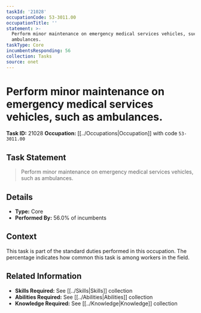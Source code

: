 ```yaml
---
taskId: '21028'
occupationCode: 53-3011.00
occupationTitle: ''
statement: >-
  Perform minor maintenance on emergency medical services vehicles, such as
  ambulances.
taskType: Core
incumbentsResponding: 56
collection: Tasks
source: onet
---
```

# Perform minor maintenance on emergency medical services vehicles, such as ambulances.

**Task ID:** 21028
**Occupation:** [[../Occupations|Occupation]] with code `53-3011.00`

## Task Statement

> Perform minor maintenance on emergency medical services vehicles, such as ambulances.

## Details

- **Type:** Core
- **Performed By:** 56.0% of incumbents

## Context

This task is part of the standard duties performed in this occupation. The percentage indicates how common this task is among workers in the field.

## Related Information

- **Skills Required:** See [[../Skills|Skills]] collection
- **Abilities Required:** See [[../Abilities|Abilities]] collection
- **Knowledge Required:** See [[../Knowledge|Knowledge]] collection
